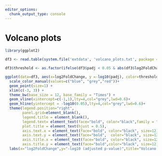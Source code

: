 ```yaml
---
editor_options: 
  chunk_output_type: console
---
```




# Volcano plots

```r
library(ggplot2)
```

```r
df3 <- read.table(system.file('extdata', 'volcano_plots.txt', package = 'lulab.plot', mustWork = T), header=TRUE)

df3$threshold <- as.factor(ifelse(df3$padj < 0.05 & abs(df3$log2FoldChange) >=1,ifelse(df3$log2FoldChange > 1 ,'Up','Down'),'Not'))
```



```r
ggplot(data=df3, aes(x=log2FoldChange, y =-log10(padj), color=threshold,fill=threshold)) +
  scale_color_manual(values=c("blue", "grey","red"))+
  geom_point(size=1) +
  xlim(c(-3, 3)) +
  theme_bw(base_size = 12, base_family = "Times") +
  geom_vline(xintercept=c(-1,1),lty=4,col="grey",lwd=0.6)+
  geom_hline(yintercept = -log10(0.05),lty=4,col="grey",lwd=0.6)+
  theme(legend.position="right",
        panel.grid=element_blank(),
        legend.title = element_blank(),
        legend.text= element_text(face="bold", color="black",family = "Times", size=8),
        plot.title = element_text(hjust = 0.5),
        axis.text.x = element_text(face="bold", color="black", size=12),
        axis.text.y = element_text(face="bold",  color="black", size=12),
        axis.title.x = element_text(face="bold", color="black", size=12),
        axis.title.y = element_text(face="bold",color="black", size=12))+
  labs(x="log2FoldChange",y="-log10 (adjusted p-value)",title="Volcano plot of DEG", face="bold")
```